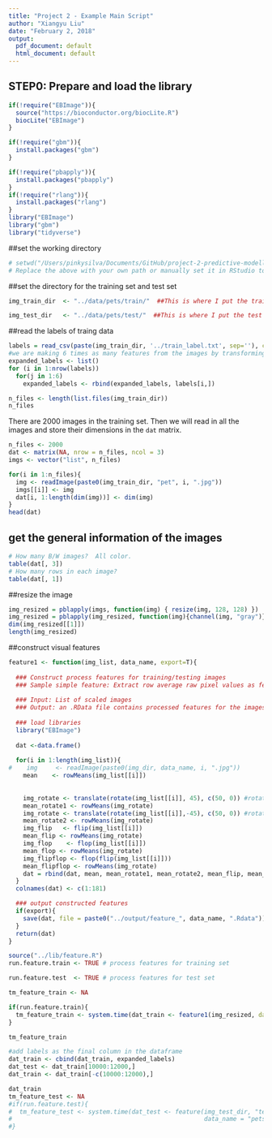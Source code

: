 ```yaml
---
title: "Project 2 - Example Main Script"
author: "Xiangyu Liu"
date: "February 2, 2018"
output:
  pdf_document: default
  html_document: default
---
```

## STEP0: Prepare and load the library
```r
if(!require("EBImage")){
  source("https://bioconductor.org/biocLite.R")
  biocLite("EBImage")
}

if(!require("gbm")){
  install.packages("gbm")
}

if(!require("pbapply")){
  install.packages("pbapply")
}
if(!require("rlang")){
  install.packages("rlang")
}
library("EBImage")
library("gbm")
library("tidyverse")
```
##set the working directory
```r
# setwd("/Users/pinkysilva/Documents/GitHub/project-2-predictive-modelling-group4/doc") 
# Replace the above with your own path or manually set it in RStudio to where the main.rmd file is located. 
```
##set the directory for the training set and test set
```r
img_train_dir  <- "../data/pets/train/"  ##This is where I put the training data

img_test_dir   <- "../data/pets/test/"  ##This is where I put the test data
```
##read the labels of traing data
```r
labels = read_csv(paste(img_train_dir, '../train_label.txt', sep=''), col_names = c('label'))
#we are making 6 times as many features from the images by transforming them
expanded_labels <- list()
for (i in 1:nrow(labels))
  for(j in 1:6)
    expanded_labels <- rbind(expanded_labels, labels[i,])

```

```r
n_files <- length(list.files(img_train_dir))
n_files
```
There are 2000 images in the training set. Then we will read in all the images and store their dimensions in the `dat` matrix.
```r
n_files <- 2000
dat <- matrix(NA, nrow = n_files, ncol = 3) 
imgs <- vector("list", n_files)

for(i in 1:n_files){
  img <- readImage(paste0(img_train_dir, "pet", i, ".jpg"))
  imgs[[i]] <- img
  dat[i, 1:length(dim(img))] <- dim(img)
}
head(dat)
```

## get the general information of the images
```r
# How many B/W images?  All color.
table(dat[, 3])
# How many rows in each image?
table(dat[, 1])
```
##resize the image
```r
img_resized = pblapply(imgs, function(img) { resize(img, 128, 128) })
img_resized = pblapply(img_resized, function(img){channel(img, "gray")})
dim(img_resized[[1]])
length(img_resized)
```
##construct visual features
```r
feature1 <- function(img_list, data_name, export=T){
  
  ### Construct process features for training/testing images
  ### Sample simple feature: Extract row average raw pixel values as features
  
  ### Input: List of scaled images
  ### Output: an .RData file contains processed features for the images
  
  ### load libraries
  library("EBImage")
  
  dat <-data.frame()
  
  for(i in 1:length(img_list)){
#    img     <- readImage(paste0(img_dir, data_name, i, ".jpg"))
    mean    <- rowMeans(img_list[[i]])
  
    
    img_rotate <- translate(rotate(img_list[[i]], 45), c(50, 0)) #rotate 45 degrees clockwise
    mean_rotate1 <- rowMeans(img_rotate)
    img_rotate <- translate(rotate(img_list[[i]],-45), c(50, 0)) #rotate 45 degrees ccw
    mean_rotate2 <- rowMeans(img_rotate)
    img_flip   <- flip(img_list[[i]])
    mean_flip <- rowMeans(img_rotate)
    img_flop    <- flop(img_list[[i]])
    mean_flop <- rowMeans(img_rotate)
    img_flipflop <- flop(flip(img_list[[i]]))
    mean_flipflop <- rowMeans(img_rotate)
    dat = rbind(dat, mean, mean_rotate1, mean_rotate2, mean_flip, mean_flop, mean_flipflop)
  }
  colnames(dat) <- c(1:181)

  ### output constructed features
  if(export){
    save(dat, file = paste0("../output/feature_", data_name, ".Rdata"))
  }
  return(dat)
}
```

```r
source("../lib/feature.R")
run.feature.train <- TRUE # process features for training set

run.feature.test  <- TRUE # process features for test set

tm_feature_train <- NA

if(run.feature.train){
  tm_feature_train <- system.time(dat_train <- feature1(img_resized, data_name = "train", export = TRUE))
}

tm_feature_train

#add labels as the final column in the dataframe
dat_train <- cbind(dat_train, expanded_labels)
dat_test <- dat_train[10000:12000,]
dat_train <- dat_train[-c(10000:12000),]

dat_train
tm_feature_test <- NA
#if(run.feature.test){
#  tm_feature_test <- system.time(dat_test <- feature(img_test_dir, "test", 
#                                                     data_name = "pets", export = TRUE))
#}

```

